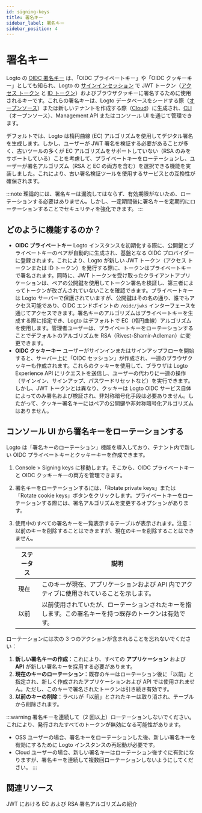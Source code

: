 ```yaml
---
id: signing-keys
title: 署名キー
sidebar_label: 署名キー
sidebar_position: 4
---
```


# 署名キー

Logto の [OIDC 署名キー](https://auth.wiki/signing-key) は、「OIDC プライベートキー」や「OIDC クッキーキー」としても知られ、Logto の [サインインセッション](/end-user-flows/sign-out#sign-in-session) で JWT トークン（[アクセス トークン](https://auth.wiki/access-token) と [ID トークン](https://auth.wiki/id-token)）およびブラウザクッキーに署名するために使用されるキーです。これらの署名キーは、Logto データベースをシードする際（[オープンソース](/logto-oss)）または新しいテナントを作成する際（[Cloud](/logto-cloud)）に生成され、[CLI](/logto-oss/using-cli)（オープンソース）、Management API またはコンソール UI を通じて管理できます。

デフォルトでは、Logto は楕円曲線 (EC) アルゴリズムを使用してデジタル署名を生成します。しかし、ユーザーが JWT 署名を検証する必要があることが多く、古いツールの多くが EC アルゴリズムをサポートしていない（RSA のみをサポートしている）ことを考慮して、プライベートキーをローテーションし、ユーザーが署名アルゴリズム（RSA と EC の両方を含む）を選択できる機能を実装しました。これにより、古い署名検証ツールを使用するサービスとの互換性が確保されます。

:::note
理論的には、署名キーは漏洩してはならず、有効期限がないため、ローテーションする必要はありません。しかし、一定期間後に署名キーを定期的にローテーションすることでセキュリティを強化できます。
:::

## どのように機能するのか？

- **OIDC プライベートキー**
  Logto インスタンスを初期化する際に、公開鍵とプライベートキーのペアが自動的に生成され、基盤となる OIDC プロバイダーに登録されます。これにより、Logto が新しい JWT トークン（アクセス トークンまたは ID トークン）を発行する際に、トークンはプライベートキーで署名されます。同時に、JWT トークンを受け取ったクライアントアプリケーションは、ペアの公開鍵を使用してトークン署名を検証し、第三者によってトークンが改ざんされていないことを確認できます。プライベートキーは Logto サーバーで保護されていますが、公開鍵はその名の通り、誰でもアクセス可能であり、OIDC エンドポイントの `/oidc/jwks` インターフェースを通じてアクセスできます。署名キーのアルゴリズムはプライベートキーを生成する際に指定でき、Logto はデフォルトで EC（楕円曲線）アルゴリズムを使用します。管理者ユーザーは、プライベートキーをローテーションすることでデフォルトのアルゴリズムを RSA（Rivest-Shamir-Adleman）に変更できます。
- **OIDC クッキーキー**
  ユーザーがサインインまたはサインアップフローを開始すると、サーバー上に「OIDC セッション」が作成され、一連のブラウザクッキーも作成されます。これらのクッキーを使用して、ブラウザは Logto Experience API にリクエストを送信し、ユーザーの代わりに一連の操作（サインイン、サインアップ、パスワードリセットなど）を実行できます。しかし、JWT トークンとは異なり、クッキーは Logto OIDC サービス自体によってのみ署名および検証され、非対称暗号化手段は必要ありません。したがって、クッキー署名キーにはペアの公開鍵や非対称暗号化アルゴリズムはありません。

## コンソール UI から署名キーをローテーションする

Logto は「署名キーのローテーション」機能を導入しており、テナント内で新しい OIDC プライベートキーとクッキーキーを作成できます。

1. <CloudLink to="/signing-keys">Console > Signing keys</CloudLink> に移動します。そこから、OIDC
   プライベートキーと OIDC クッキーキーの両方を管理できます。
2. 署名キーをローテーションするには、「Rotate private keys」または「Rotate cookie keys」ボタンをクリックします。プライベートキーをローテーションする際には、署名アルゴリズムを変更するオプションがあります。
3. 使用中のすべての署名キーを一覧表示するテーブルが表示されます。注意：以前のキーを削除することはできますが、現在のキーを削除することはできません。

   | ステータス | 説明                                                                                                   |
   | ---------- | ------------------------------------------------------------------------------------------------------ |
   | 現在       | このキーが現在、アプリケーションおよび API 内でアクティブに使用されていることを示します。              |
   | 以前       | 以前使用されていたが、ローテーションされたキーを指します。この署名キーを持つ既存のトークンは有効です。 |

ローテーションには次の 3 つのアクションが含まれることを忘れないでください：

1. **新しい署名キーの作成**：これにより、すべての **アプリケーション** および **API** が新しい署名キーを採用する必要があります。
2. **現在のキーのローテーション**：既存のキーはローテーション後に「以前」と指定され、新しく作成されたアプリケーションおよび API では使用されません。ただし、このキーで署名されたトークンは引き続き有効です。
3. **以前のキーの削除**：ラベルが「以前」とされたキーは取り消され、テーブルから削除されます。

:::warning
署名キーを連続して（2 回以上）ローテーションしないでください。これにより、発行されたすべてのトークンが無効になる可能性があります。

- OSS ユーザーの場合、署名キーをローテーションした後、新しい署名キーを有効にするために Logto インスタンスの再起動が必要です。
- Cloud ユーザーの場合、新しい署名キーはローテーション後すぐに有効になりますが、署名キーを連続して複数回ローテーションしないようにしてください。
  :::

## 関連リソース

<Url href="hhttps://blog.logto.io/introduction-to-ec-and-rsa-signing-algorithms-in-jwt">
  JWT における EC および RSA 署名アルゴリズムの紹介
</Url>
